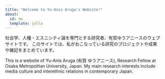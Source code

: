 ```yaml
---
title: "Welcome to Yu-Anis Aruga's Website!"
about:
  id: me
  template: jolla
---
```


:::{#me}

社会学、人種・エスニシティ論を専門とする研究者、有賀ゆうアニースのウェブサイトです。
このサイトでは、私がおこなっている研究のプロジェクトや成果や雑記をまとめています。

This is a website of Yu-Anis Aruga (有賀 ゆうアニース), Research Fellow at Osaka Metropolitan University, Japan. My main research interests include media culture and interethnic relations in contemporary Japan.
:::

